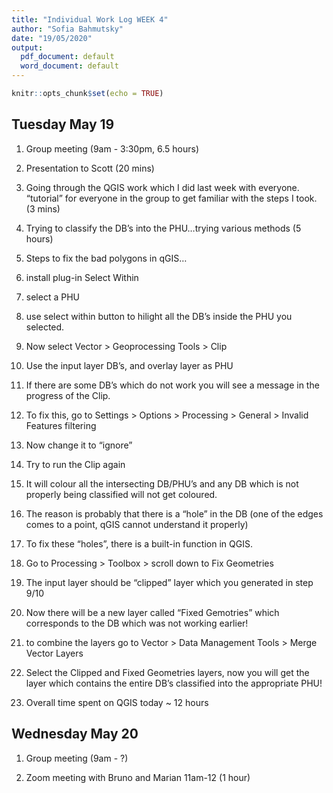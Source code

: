 ```yaml
---
title: "Individual Work Log WEEK 4"
author: "Sofia Bahmutsky"
date: "19/05/2020"
output:
  pdf_document: default
  word_document: default
---
```


```r
knitr::opts_chunk$set(echo = TRUE)
```


## Tuesday May 19

1. Group meeting (9am - 3:30pm, 6.5 hours)

2. Presentation to Scott (20 mins)

3. Going through the QGIS work which I did last week with everyone. "tutorial" for everyone in the group to get familiar with the steps I took. (3 mins)

4. Trying to classify the DB's into the PHU...trying various methods (5 hours)


5. Steps to fix the bad polygons in qGIS...

1. install plug-in Select Within
2. select a PHU 
3. use select within button to hilight all the DB's inside the PHU you selected.
4. Now select Vector > Geoprocessing Tools > Clip
5. Use the input layer DB's, and overlay layer as PHU
6. If there are some DB's which do not work you will see a message in the progress of the Clip. 
7. To fix this, go to Settings > Options > Processing > General > Invalid Features filtering
8. Now change it to "ignore"
9. Try to run the Clip again
10. It will colour all the intersecting DB/PHU's and any DB which is not properly being classified will not get coloured. 
11. The reason  is probably that there is a  "hole" in the DB (one of the edges comes to a point, qGIS cannot understand it properly)
12. To fix these "holes", there is a built-in function in QGIS.
13. Go to Processing > Toolbox > scroll down to Fix Geometries 
14. The input layer should be "clipped" layer which you generated in step 9/10
15. Now there will be a new layer called "Fixed Gemotries" which corresponds to the DB which was not working earlier!
16. to combine the layers go to Vector > Data Management Tools > Merge Vector Layers 
17. Select the Clipped and Fixed Geometries layers, now you will get the layer which contains the entire DB's classified into the appropriate PHU!


6. Overall time spent on QGIS today ~ 12 hours


## Wednesday May 20

1. Group meeting (9am - ?)

2. Zoom meeting with Bruno and Marian 11am-12 (1 hour)

